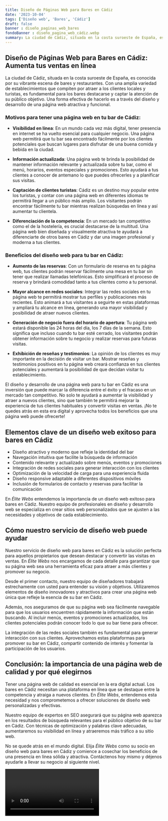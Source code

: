 ```yaml
---
title: Diseño de Páginas Web para Bares en Cádiz
date: '2023-10-04'
tags: ['Diseño web', 'Bares', 'Cádiz']
draft: false
banner : diseño_paginas_web_bares
fondoBanner : diseño_pagina_web_cádiz.webp
summary: La ciudad de Cádiz, situada en la costa suroeste de España, es conocida por su vibrante escena de bares y restaurantes. Con una amplia variedad de establecimientos que compiten por atraer a los clientes locales y turistas, es fundamental para los bares destacarse y captar la atención de su público objetivo. Una forma efectiva de hacerlo es a través del diseño y desarrollo de una página web atractiva y funcional.
---
```


## Diseño de Páginas Web para Bares en Cádiz: Aumenta tus ventas en línea

La ciudad de Cádiz, situada en la costa suroeste de España, es conocida por su vibrante escena de bares y restaurantes. Con una amplia variedad de establecimientos que compiten por atraer a los clientes locales y turistas, es fundamental para los bares destacarse y captar la atención de su público objetivo. Una forma efectiva de hacerlo es a través del diseño y desarrollo de una página web atractiva y funcional.

### Motivos para tener una página web en tu bar de Cádiz:

- **Visibilidad en línea**: En un mundo cada vez más digital, tener presencia en internet se ha vuelto esencial para cualquier negocio. Una página web permitirá que tu bar sea encontrado fácilmente por los clientes potenciales que buscan lugares para disfrutar de una buena comida y bebida en la ciudad.

- **Información actualizada**: Una página web te brinda la posibilidad de mantener información relevante y actualizada sobre tu bar, como el menú, horarios, eventos especiales y promociones. Esto ayudará a tus clientes a conocer de antemano lo que puedes ofrecerles y a planificar sus visitas.

- **Captación de clientes turistas**: Cádiz es un destino muy popular entre los turistas, y contar con una página web en diferentes idiomas te permitirá llegar a un público más amplio. Los visitantes podrán encontrar fácilmente tu bar mientras realizan búsquedas en línea y así aumentar tu clientela.

- **Diferenciación de la competencia**: En un mercado tan competitivo como el de la hostelería, es crucial destacarse de la multitud. Una página web bien diseñada y visualmente atractiva te ayudará a diferenciarte de otros bares en Cádiz y dar una imagen profesional y moderna a tus clientes.

### Beneficios del diseño web para tu bar en Cádiz:

- **Aumento de las reservas**: Con un formulario de reserva en tu página web, tus clientes podrán reservar fácilmente una mesa en tu bar sin tener que realizar llamadas telefónicas. Esto simplificará el proceso de reserva y brindará comodidad tanto a tus clientes como a tu personal.

- **Mayor alcance en redes sociales**: Integrar las redes sociales en tu página web te permitirá mostrar tus perfiles y publicaciones más recientes. Esto animará a tus visitantes a seguirte en estas plataformas y ampliará tu alcance en línea, generando una mayor visibilidad y posibilidad de atraer nuevos clientes.

- **Generación de negocio fuera del horario de apertura**: Tu página web estará disponible las 24 horas del día, los 7 días de la semana. Esto significa que incluso cuando tu bar esté cerrado, los visitantes podrán obtener información sobre tu negocio y realizar reservas para futuras visitas.

- **Exhibición de reseñas y testimonios**: La opinión de los clientes es muy importante en la decisión de visitar un bar. Mostrar reseñas y testimonios positivos en tu página web creará confianza en tus clientes potenciales y aumentará la posibilidad de que decidan visitar tu establecimiento.

El diseño y desarrollo de una página web para tu bar en Cádiz es una inversión que puede marcar la diferencia entre el éxito y el fracaso en un mercado tan competitivo. No solo te ayudará a aumentar la visibilidad y atraer a nuevos clientes, sino que también te permitirá mejorar la experiencia de tus clientes habituales y convertir visitas en ventas. ¡No te quedes atrás en esta era digital y aprovecha todos los beneficios que una página web puede ofrecerte!

<GifSeo />

<Cta />

## Elementos clave de un diseño web exitoso para bares en Cádiz

- Diseño atractivo y moderno que refleje la identidad del bar
- Navegación intuitiva que facilite la búsqueda de información
- Contenido relevante y actualizado sobre menús, eventos y promociones
- Integración de redes sociales para generar interacción con los clientes
- Optimización de la velocidad de carga para una experiencia fluida
- Diseño responsive adaptable a diferentes dispositivos móviles
- Inclusión de formularios de contacto y reservas para facilitar la comunicación

En *Élite Webs* entendemos la importancia de un diseño web exitoso para bares en Cádiz. Nuestro equipo de profesionales en diseño y desarrollo web se especializa en crear sitios web personalizados que se ajusten a las necesidades y objetivos de cada establecimiento.

## Cómo nuestro servicio de diseño web puede ayudar

Nuestro servicio de diseño web para bares en Cádiz es la solución perfecta para aquellos propietarios que desean destacar y convertir las visitas en ventas. En *Élite Webs* nos encargamos de cada detalle para garantizar que su página web sea una herramienta eficaz para atraer a más clientes y promover su negocio.

Desde el primer contacto, nuestro equipo de diseñadores trabajará estrechamente con usted para entender su visión y objetivos. Utilizaremos elementos de diseño innovadores y atractivos para crear una página web única que refleje la esencia de su bar en Cádiz.

Además, nos aseguramos de que su página web sea fácilmente navegable para que los usuarios encuentren rápidamente la información que están buscando. Al incluir menús, eventos y promociones actualizados, los clientes potenciales podrán conocer todo lo que su bar tiene para ofrecer.

La integración de las redes sociales también es fundamental para generar interacción con sus clientes. Aprovechamos estas plataformas para promover su bar en Cádiz, compartir contenido de interés y fomentar la participación de los usuarios.

## Conclusión: la importancia de una página web de calidad y por qué elegirnos

Tener una página web de calidad es esencial en la era digital actual. Los bares en Cádiz necesitan una plataforma en línea que se destaque entre la competencia y atraiga a nuevos clientes. En *Élite Webs*, entendemos esta necesidad y nos comprometemos a ofrecer soluciones de diseño web personalizadas y efectivas.

Nuestro equipo de expertos en SEO asegurará que su página web aparezca en los resultados de búsqueda relevantes para el público objetivo de su bar en Cádiz. Con técnicas de optimización y palabras clave adecuadas, aumentaremos su visibilidad en línea y atraeremos más tráfico a su sitio web.

No se quede atrás en el mundo digital. Elija *Élite Webs* como su socio en diseño web para bares en Cádiz y comience a cosechar los beneficios de una presencia en línea sólida y atractiva. Contáctenos hoy mismo y déjenos ayudarle a llevar su negocio al siguiente nivel.

<Video />

<CtaBot job='Bares' city='Cádiz'/>

<Gmaps query='Cádiz+españa+maps' />